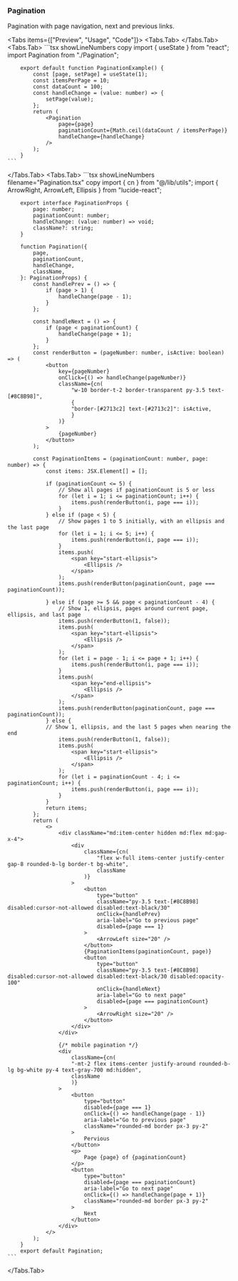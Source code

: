 
### Pagination

Pagination with page navigation, next and previous links.

<Tabs items={["Preview", "Usage", "Code"]}>
  <Tabs.Tab>
    <PaginationExample />
  </Tabs.Tab>
  <Tabs.Tab>
    ```tsx showLineNumbers copy
        import { useState } from "react";
        import Pagination from "./Pagination";

        export default function PaginationExample() {
            const [page, setPage] = useState(1);
            const itemsPerPage = 10;
            const dataCount = 100;
            const handleChange = (value: number) => {
                setPage(value);
            };
            return (
                <Pagination
                    page={page}
                    paginationCount={Math.ceil(dataCount / itemsPerPage)}
                    handleChange={handleChange}
                />
            );
        }
    ```

  </Tabs.Tab>
  <Tabs.Tab>
    ```tsx showLineNumbers filename="Pagination.tsx" copy
        import { cn } from "@/lib/utils";
        import { ArrowRight, ArrowLeft, Ellipsis } from "lucide-react";

        export interface PaginationProps {
            page: number;
            paginationCount: number;
            handleChange: (value: number) => void;
            className?: string;
        }

        function Pagination({
            page,
            paginationCount,
            handleChange,
            className,
        }: PaginationProps) {
            const handlePrev = () => {
                if (page > 1) {
                    handleChange(page - 1);
                }
            };

            const handleNext = () => {
                if (page < paginationCount) {
                    handleChange(page + 1);
                }
            };
            const renderButton = (pageNumber: number, isActive: boolean) => (
                <button
                    key={pageNumber}
                    onClick={() => handleChange(pageNumber)}
                    className={cn(
                        "w-10 border-t-2 border-transparent py-3.5 text-[#8C8B98]",
                        {
                        "border-[#2713c2] text-[#2713c2]": isActive,
                        }
                    )}
                >
                    {pageNumber}
                </button>
            );

            const PaginationItems = (paginationCount: number, page: number) => {
                const items: JSX.Element[] = [];

                if (paginationCount <= 5) {
                    // Show all pages if paginationCount is 5 or less
                    for (let i = 1; i <= paginationCount; i++) {
                        items.push(renderButton(i, page === i));
                    }
                } else if (page < 5) {
                    // Show pages 1 to 5 initially, with an ellipsis and the last page
                    for (let i = 1; i <= 5; i++) {
                        items.push(renderButton(i, page === i));
                    }
                    items.push(
                        <span key="start-ellipsis">
                            <Ellipsis />
                        </span>
                    );
                    items.push(renderButton(paginationCount, page === paginationCount));

                } else if (page >= 5 && page < paginationCount - 4) {
                    // Show 1, ellipsis, pages around current page, ellipsis, and last page
                    items.push(renderButton(1, false));
                    items.push(
                        <span key="start-ellipsis">
                            <Ellipsis />
                        </span>
                    );
                    for (let i = page - 1; i <= page + 1; i++) {
                        items.push(renderButton(i, page === i));
                    }
                    items.push(
                        <span key="end-ellipsis">
                            <Ellipsis />
                        </span>
                    );
                    items.push(renderButton(paginationCount, page === paginationCount));
                } else {
                // Show 1, ellipsis, and the last 5 pages when nearing the end
                    items.push(renderButton(1, false));
                    items.push(
                        <span key="start-ellipsis">
                            <Ellipsis />
                        </span>
                    );
                    for (let i = paginationCount - 4; i <= paginationCount; i++) {
                        items.push(renderButton(i, page === i));
                    }
                }
                return items;
            };
            return (
                <>
                    <div className="md:item-center hidden md:flex md:gap-x-4">
                        <div
                            className={cn(
                                "flex w-full items-center justify-center gap-8 rounded-b-lg border-t bg-white",
                                className
                            )}
                        >
                            <button
                                type="button"
                                className="py-3.5 text-[#8C8B98] disabled:cursor-not-allowed disabled:text-black/30"
                                onClick={handlePrev}
                                aria-label="Go to previous page"
                                disabled={page === 1}
                            >
                                <ArrowLeft size="20" />
                            </button>
                            {PaginationItems(paginationCount, page)}
                            <button
                                type="button"
                                className="py-3.5 text-[#8C8B98] disabled:cursor-not-allowed disabled:text-black/30 disabled:opacity-100"
                                onClick={handleNext}
                                aria-label="Go to next page"
                                disabled={page === paginationCount}
                            >
                                <ArrowRight size="20" />
                            </button>
                        </div>
                    </div>

                    {/* mobile pagination */}
                    <div
                        className={cn(
                        "-mt-2 flex items-center justify-around rounded-b-lg bg-white py-4 text-gray-700 md:hidden",
                        className
                        )}
                    >
                        <button
                            type="button"
                            disabled={page === 1}
                            onClick={() => handleChange(page - 1)}
                            aria-label="Go to previous page"
                            className="rounded-md border px-3 py-2"
                        >
                            Pervious
                        </button>
                        <p>
                            Page {page} of {paginationCount}
                        </p>
                        <button
                            type="button"
                            disabled={page === paginationCount}
                            aria-label="Go to next page"
                            onClick={() => handleChange(page + 1)}
                            className="rounded-md border px-3 py-2"
                        >
                            Next
                        </button>
                    </div>
                </>
            );
        }
        export default Pagination;
    ```

  </Tabs.Tab>
</Tabs>
